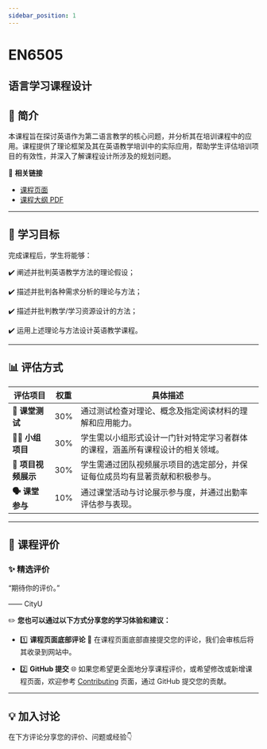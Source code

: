 ```yaml
---
sidebar_position: 1
---
```


# EN6505
## 语言学习课程设计

## **📘 简介**
本课程旨在探讨英语作为第二语言教学的核心问题，并分析其在培训课程中的应用。课程提供了理论框架及其在英语教学培训中的实际应用，帮助学生评估培训项目的有效性，并深入了解课程设计所涉及的规划问题。

🔗 **相关链接**
- [课程页面](https://www.cityu.edu.hk/catalogue/pg/202425/course/EN6505.htm)
- [课程大纲 PDF](https://www.cityu.edu.hk/catalogue/pg/202425/course/EN6505.pdf)

---

## **🎯 学习目标**

完成课程后，学生将能够：

✔️ 阐述并批判英语教学方法的理论假设；

✔️ 描述并批判各种需求分析的理论与方法；

✔️ 描述并批判教学/学习资源设计的方法；

✔️ 运用上述理论与方法设计英语教学课程。

---

## **📊 评估方式**

| **评估项目**                | **权重** | **具体描述**                                                                                  |
|----------------------------|---------|---------------------------------------------------------------------------------------------|
| **📝 课堂测试**             | 30%     | 通过测试检查对理论、概念及指定阅读材料的理解和应用能力。                                                |
| **👩‍🏫 小组项目**           | 30%     | 学生需以小组形式设计一门针对特定学习者群体的课程，涵盖所有课程设计的相关领域。                                    |
| **🎥 项目视频展示**          | 30%     | 学生需通过团队视频展示项目的选定部分，并保证每位成员均有显著贡献和积极参与。                                   |
| **🗣️ 课堂参与**             | 10%     | 通过课堂活动与讨论展示参与度，并通过出勤率评估参与表现。                                                |

---

## **💬 课程评价**

### ✨ **精选评价**
<div className={commentStyles.commentBox}>
    <p className={commentStyles.commentText}>
        “期待你的评价。”
    </p>
    <p className={commentStyles.commentAuthor}>—— CityU</p>
</div>

✏️ **您也可以通过以下方式分享您的学习体验和建议：**

- 1️⃣ **课程页面底部评论**
💬 在课程页面底部直接提交您的评论，我们会审核后将其收录到网站中。

- 2️⃣ **GitHub 提交**
🌐 如果您希望更全面地分享课程评价，或希望修改或新增课程页面，欢迎参考 [Contributing](/contributing) 页面，通过 GitHub 提交您的贡献。

---

## **💡 加入讨论**

在下方评论分享您的评价、问题或经验👇
<Utterances />
